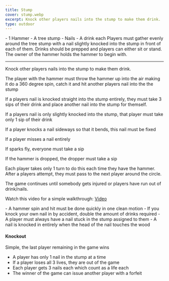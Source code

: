 ```yaml
---
title: Stump
cover: stump.webp
excerpt: Knock other players nails into the stump to make them drink.
type: outdoor
---
```


<GameHero
  cover="/BeerGoggleGames/images/stump.webp"
  alt="Stump"
/>

<GameSection title="Equipment" icon="/BeerGoggleGames/images/liquor.webp">
-   1 Hammer
-   A tree stump
-   Nails
-   A drink each
</GameSection>

<GameSection title="Setup" icon="/BeerGoggleGames/images/settings.webp">
Players must gather evenly around the tree stump with a nail slightly knocked into the stump in front of each of them. Drinks should be prepped and players can either sit or stand. The owner of the hammer holds the hammer to begin with.

* * *
</GameSection>

<GameSection title="Aim of the Game" icon="/BeerGoggleGames/images/target.webp">
<p>Knock other players nails into the stump to make them drink.</p>
</GameSection>

<GameSection title="How to Play" icon="/BeerGoggleGames/images/question.webp">
The player with the hammer must throw the hammer up into the air making it do a 360 degree spin, catch it and hit another players nail into the the stump

If a players nail is knocked straight into the stump entirely, they must take 3 sips of their drink and place another nail into the stump for themself.

If a players nail is only slightly knocked into the stump, that player must take only 1 sip of their drink

If a player knocks a nail sideways so that it bends, this nail must be fixed

If a player misses a nail entirely

If sparks fly, everyone must take a sip

If the hammer is dropped, the dropper must take a sip

Each player takes only 1 turn to do this each time they have the hammer. After a players attempt, they must pass to the next player around the circle.

The game continues until somebody gets injured or players have run out of drink/nails.

Watch this video for a simple walkthrough: [Video](https://www.youtube.com/watch?v=xNAagrjILAwtarget)
</GameSection>

<GameSection title="Rules" icon="/BeerGoggleGames/images/rules.webp">
-   A hammer spin and hit must be done quickly in one clean motion
-   If you knock your own nail in by accident, double the amount of drinks required
-   A player must always have a nail stuck in the stump assigned to them
-   A nail is knocked in entirely when the head of the nail touches the wood
</GameSection>

<GameSection title="Special Edition" icon="/BeerGoggleGames/images/special.webp">

<h4>Knockout</h4>

Simple, the last player remaining in the game wins

-   A player has only 1 nail in the stump at a time
-   If a player loses all 3 lives, they are out of the game
-   Each player gets 3 nails each which count as a life each
-   The winner of the game can issue another player with a forfeit
</GameSection>

<ShareButtons title="Stump" />

<FeedbackCard>
</FeedbackCard>
